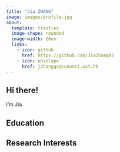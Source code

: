 ```yaml
---
title: "Jia ZHANG"
image: images/profile.jpg
about: 
  template: trestles
  image-shape: rounded
  image-width: 20em
  links:
    - icon: github
      href: https://github.com/JiaZhang42
    - icon: envelope
      href: jzhanggx@connect.ust.hk
---
```


## Hi there!

I'm Jia.

## Education

## Research Interests
